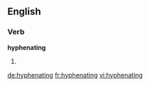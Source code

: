==English==

===Verb===
'''hyphenating'''

# {{present participle of|hyphenate}}

[[de:hyphenating]]
[[fr:hyphenating]]
[[vi:hyphenating]]